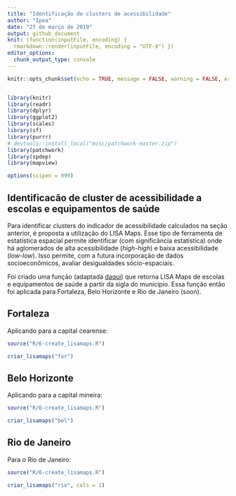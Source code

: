 ```yaml
---
title: "Identificação de clusters de acessibilidade"
author: "Ipea"
date: "27 de março de 2019"
output: github_document
knit: (function(inputFile, encoding) {
  rmarkdown::render(inputFile, encoding = "UTF-8") })
editor_options: 
  chunk_output_type: console
---
```


```r
knitr::opts_chunk$set(echo = TRUE, message = FALSE, warning = FALSE, error = FALSE, eval = TRUE)


library(knitr)
library(readr)
library(dplyr)
library(ggplot2)
library(scales)
library(sf)
library(purrr)
# devtools::install_local("misc/patchwork-master.zip")
library(patchwork)
library(spdep)
library(mapview)

options(scipen = 999)

```

## Identificacão de cluster de acessibilidade a escolas e equipamentos de saúde

Para identificar clusters do indicador de acessibilidade calculados na seção anterior, é proposta a utilização do LISA Maps. Esse tipo de ferramenta de estatística espacial permite identificar (com significância estatística) onde há aglomerados de alta acessibilidade (_high-high_) e baixa acessibilidade (_low-low_). Isso permite, com a futura incorporação de dados socioeconômicos, avaliar desigualdades sócio-espaciais.

Foi criado uma função (adaptada [daqui](https://stackoverflow.com/questions/37664728/create-a-map-of-spatial-clusters-lisa-in-r)) que retorna LISA Maps de escolas e equipamentos de saúde a partir da sigla do município. Essa função então foi aplicada para Fortaleza, Belo Horizonte e Rio de Janeiro (soon).

## Fortaleza

Aplicando para a capital cearense:

```r

source("R/6-create_lisamaps.R")

criar_lisamaps("for")

```

## Belo Horizonte

Aplicando para a capital mineira:

```r

source("R/6-create_lisamaps.R")

criar_lisamaps("bel")

```

## Rio de Janeiro

Para o Rio de Janeiro:

```r

source("R/6-create_lisamaps.R")

criar_lisamaps("rio", cols = 1)

```






